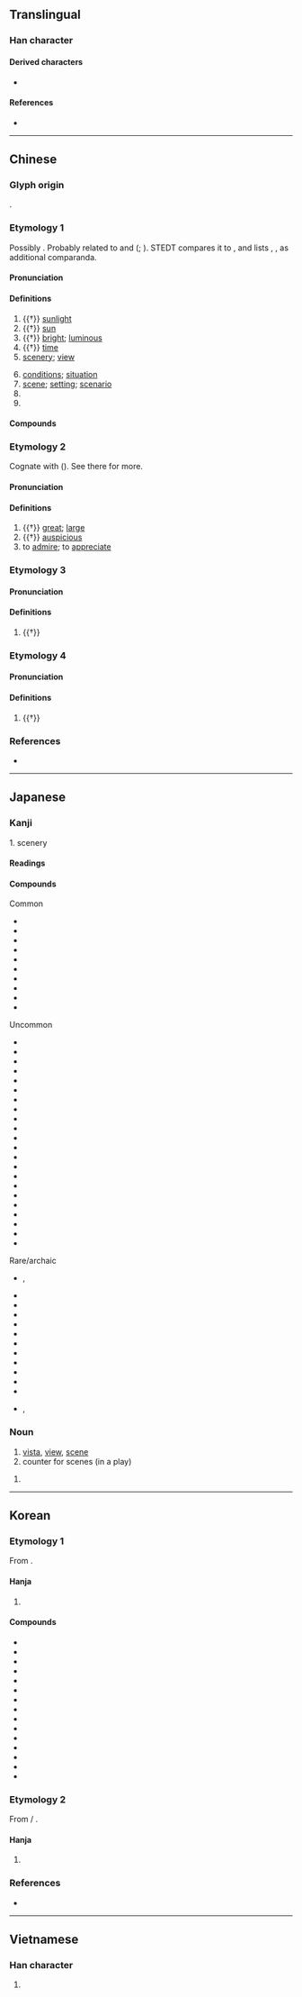 {{character info}}
==Translingual==
{{stroke order|strokes=12}}

===Han character===
{{Han char|rn=72|rad=日|as=08|sn=12|four=60906|canj=AYRF|ids=⿱日京}}

====Derived characters====
* {{l|mul|[[憬]] [[幜]] [[撔]] [[澋]] [[𠾶]] [[𡡡]] [[暻]] [[璟]] [[燝]] [[𥋓]] [[鐛]] [[䭘]] [[𨗈]] [[㔀]] [[影]] [[顥]]([[颢]]) [[䯫]] [[𪆣]]}}

====References====
* {{Han ref|kx=0496.300|dkj=13983|dj=0862.130|hdz=21520.030|uh=666F|ud=26223|bh=B4BA|bd=46266}}

----

==Chinese==
{{zh-forms}}

===Glyph origin===
{{Han etym}}
{{Han compound|日|京|ls=psc|c1=s|c2=p|t1=sun}}.

===Etymology 1===
Possibly {{der|zh|sit}}. Probably related to {{och-l|鏡|mirror}} and {{och-l|影|shadow}} ({{zh-ref|Wang, 1982}}; {{zh-ref|Baxter and Sagart, 2014}}). STEDT compares it to {{cog|tbq-kuk-pro|*klaaŋ-I}}, {{m|tbq-kuk-pro|*klaan-II||to shine; light; bright}} and lists {{och-l|亮|bright}}, {{och-l|陽|sunshine}}, {{och-l|章|emblem; to display}} as additional comparanda.

====Pronunciation====
{{zh-pron
|m=jǐng
|m-s=jin3
|c=ging2
|c-t=gen2
|g=jin3
|h=pfs=kín;gd=gin3
|j=jing2
|mb=gěng
|md=gīng
|mn=kéng
|mn-t=gêng2
|w=2jin
|x=jin3
|mc=y
|oc=1,y
|cat=n,a,cls,pn
}}

====Definitions====
{{zh-hanzi}}

# {{†}} [[sunlight]]
# {{†}} [[sun]]
# {{†}} [[bright]]; [[luminous]]
# {{†}} [[time]]
# [[scenery]]; [[view]] {{zh-mw|c:個}}
#: {{zh-x|個 景 咁 靚，一定 要 影 返 幾 張 相{soeng3-2} 留念。|The '''scenery''' is so beautiful! We've got to take a few pictures to mark the occasion.|C}}
# [[conditions]]; [[situation]]
# [[scene]]; [[setting]]; [[scenario]]
# {{zh-classifier|scenes of a play, drama, etc}}
# {{surname|zh}}

====Compounds====
{{zh-der|景點|景觀|景況|景慕|景片|景頗族|景氣|景區|景色|景深|景勝|景泰藍|景天|景物|景象|景仰|景緻|景洪|一景兒|不景氣|中景|中近景|人文景觀|何景明|佳景|侯景|侯景之亂|係風捕景|倒景|光景|內景|全景|全景電影|出外景|出景|前景|勝景|即景|即景會心|即景生情|反景|取景|和景|地理景觀|場景|外景|夜景|大殺風景|大煞風景|大遠景|奇景|好景|好景不常|好景不長|媚景|家景|實景|寫景|對景|對景傷情|布景|年景|幻景|形景|後景|急景|急景凋年|急景流年|情景|情景交融|應景|戢景|拍外景|搭景|文景之治|春和景明|春景|晚景|景光|景命|景員|景山|景岳全書|景差|景從|景從雲合|景從雲集|景德鎮|景教|景星|景星勛章|景星慶雲|景氣循環|景氣變動|景泰|景福|景致|景行|景迂生集|景遇|景運|景陽宮井|景陽崗|景雲|景風|暇景|暮景|暮景桑榆|暮景殘光|桑榆晚景|桑榆暮景|桑榆末景|殺風景|比景|流景|淑景|滅景|漢景帝|瀟湘八景|煙景|煞風景|生情見景|異景|盆景|看景生情|睹景傷情|秋景|絕景|繫風捕景|美景|美景良辰|老景|背景|背景輻射|背景音樂|自然景觀|良宵美景|良時美景|良辰媚景|良辰美景|莫景|蜃景|行景|補景|襯景|西洋景|見景生情|觸景傷情|觸景傷懷|觸景生情|觸景生懷|許景澄|躡景|躡景追飛|近景|返景|迷你盆景|過景|遠景|郭景純|配景|長繩繫景|陶弘景|陽景|霽景|靈景|風景|風景區|風景畫|高山景行|點景|天景|圖景|景陽|逸景華庭|佈景|不景}}

===Etymology 2===
Cognate with {{och-l|京|mound; capital}} ({{zh-ref|Schuessler, 2007}}). See there for more.

====Pronunciation====
{{zh-pron
|m=jǐng
|m-s=jin3
|c=ging2
|c-t=gen2
|g=jin3
|h=pfs=kín;gd=gin3
|j=jing2
|mb=gěng
|md=gīng
|mn=kéng
|mn-t=gêng2
|w=2jin
|x=jin3
|mc=y
|oc=n,y
|cat=a,v
}}

====Definitions====
{{zh-hanzi}}

# {{†}} [[great]]; [[large]]
# {{†}} [[auspicious]]
# to [[admire]]; to [[appreciate]]

===Etymology 3===

====Pronunciation====
{{zh-pron
|m=jǐng
|c=ging2
|mc=y
|oc=2,y
|cat=n
}}

====Definitions====
{{zh-hanzi}}

# {{†}} {{zh-alt-form|幜|a kind of coat}}

===Etymology 4===

====Pronunciation====
{{zh-pron
|m=yǐng
|c=jing2
|cat=n
}}

====Definitions====
{{zh-hanzi}}

# {{†}} {{zh-alt-form|影|[[shadow]]}}

===References===
* {{R:yue:mfccd}}

----

==Japanese==

===Kanji===
{{ja-kanji|grade=4|rs=日08}}

1. scenery

====Readings====
{{ja-readings
|goon=きょう<きやう, よう<やう
|kanon=えい, けい
|kun=けしき, かげ-
}}

====Compounds====
{{der-top3|Compounds of 景}}
; Common
* {{ja-r|景品|けいひん}}
* {{ja-r|景観|けいかん}}
* {{ja-r|景気|けいき}}
* {{ja-r|景%色|け%しき}}
* {{ja-r|景勝|けいしょう}}
* {{ja-r|風景|ふうけい}}
* {{ja-r|背景|はいけい}}
* {{ja-r|情景|じょうけい}}
* {{ja-r|光景|こうけい}}
* {{ja-r|夜景|やけい}}
{{der-mid3}}
; Uncommon
* {{ja-r|景物|けいぶつ}}
* {{ja-r|景況|けいきょう}}
* {{ja-r|美景|びけい}}
* {{ja-r|盆景|ぼんけい}}
* {{ja-r|遠景|えんけい}}
* {{ja-r|八景|はっけい}}
* {{ja-r|百景|ひゃっけい}}
* {{ja-r|実景|じっけい}}
* {{ja-r|叙景|じょけい}}
* {{ja-r|海景|かいけい}}
* {{ja-r|近景|きんけい}}
* {{ja-r|後景|こうけい}}
* {{ja-r|三景|さんけい}}
* {{ja-r|借景|しゃっけい}}
* {{ja-r|小景|しょうけい}}
* {{ja-r|点景|てんけい}}
* {{ja-r|添景|てんけい}}
* {{ja-r|夕景|ゆうけい}}
* {{ja-r|絶景|ぜっけい}}
* {{ja-r|前景|ぜんけい}}
* {{ja-r|全景|ぜんけい}}
* {{ja-r|天下の景|てんか の けい}}
{{der-mid3}}
; Rare/archaic
* {{ja-r|景仰|けいこう}}, {{ja-r|景仰|けいぎょう}}
* {{ja-r|景教|けいきょう}}
* {{ja-r|景趣|けいしゅ}}
* {{ja-r|景雲|けいうん}}
* {{ja-r|晩景|ばんけい}}
* {{ja-r|中景|ちゅうけい}}
* {{ja-r|佳景|かけい}}
* {{ja-r|雪景|せっけい}}
* {{ja-r|勝景|しょうけい}}
* {{ja-r|庭景|ていけい}}
* {{ja-r|雲景|うんけい}}
* {{ja-r|幽景|ゆうけい}}
* {{ja-r|淑景舎|しげいさ}}, {{ja-r|淑景舎|しげいしゃ}}
{{der-bottom}}

===Noun===
{{ja-noun|けい}}

# [[vista]], [[view]], [[scene]]
# counter for scenes (in a play)

{{ja-noun|かげ}}
# {{alternative form of|ja|影}}

----

==Korean==

===Etymology 1===
From {{der|ko|ltc|-}} {{ltc-l|景|id=1}}. {{hanja-hunmong|겨ᇰ〮|kyeng|雜語#하01A}}

====Hanja====
{{ko-hanja-search}}
{{ko-hanja|볕|경}}

# {{hanja form of|경|[[view]]; [[vista]]}}

====Compounds====
{{der-top3|Compounds}}
* {{ko-l|광경|光景}}
* {{ko-l|경관|景觀}}
* {{ko-l|경기|景氣}}
* {{ko-l|경치|景致}}
* {{ko-l|경품|景品}}
* {{ko-l|경황|景況}}
* {{ko-l|배경|背景}}
* {{ko-l|설경|雪景}}
* {{ko-l|야경|夜景}}
* {{ko-l|전경|全景}}
* {{ko-l|절경|絶景}}
* {{ko-l|정경|情景}}
* {{ko-l|조경|造景}}
* {{ko-l|풍경|[[scenery]]|風景}}
* {{ko-l|^경복궁|景福宮}}
{{der-bottom}}

===Etymology 2===
From {{der|ko|ltc|-}} {{zh-l|*景}} / {{ltc-l|影|id=1}}.

====Hanja====
{{ko-hanja|그림자|영}}

# {{alt form|ko|影||{{hanja form of|영|[[shadow]]}}}}

===References===
* {{R:hanjadoc|4648}}

----

==Vietnamese==

===Han character===
{{vi-readings|reading=cảnh, ảnh, khảnh, kiểng, ngoảnh, kẻng, ngảnh|rs=日08}}

# {{rfdef|vi|sort=日08}}